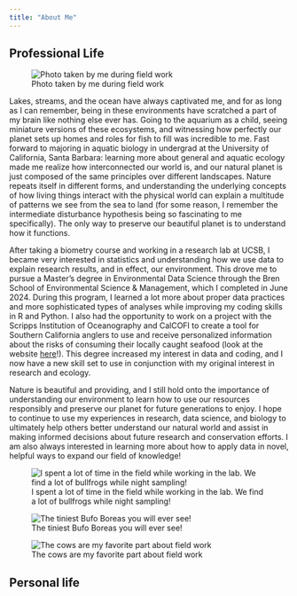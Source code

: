 ```yaml
---
title: "About Me"
---
```


::: {.panel-tabset}

## Professional Life

![Photo taken by me during field work](photos/banner.jpg)

Lakes, streams, and the ocean have always captivated me, and for as long as I can remember, being in these environments have scratched a part of my brain like nothing else ever has. Going to the aquarium as a child, seeing miniature versions of these ecosystems, and witnessing how perfectly our planet sets up homes and roles for fish to fill was incredible to me. Fast forward to majoring in aquatic biology in undergrad at the University of California, Santa Barbara: learning more about general and aquatic ecology made me realize how interconnected our world is, and our natural planet is just composed of the same principles over different landscapes. Nature repeats itself in different forms, and understanding the underlying concepts of how living things interact with the physical world can explain a multitude of patterns we see from the sea to land (for some reason, I remember the intermediate disturbance hypothesis being so fascinating to me specifically). The only way to preserve our beautiful planet is to understand how it functions.

After taking a biometry course and working in a research lab at UCSB, I became very interested in statistics and understanding how we use data to explain research results, and in effect, our environment. This drove me to pursue a Master's degree in Environmental Data Science through the Bren School of Environmental Science & Management, which I completed in June 2024. During this program, I learned a lot more about proper data practices and more sophisticated types of analyses while improving my coding skills in R and Python. I also had the opportunity to work on a project with the Scripps Institution of Oceanography and CalCOFI to create a tool for Southern California anglers to use and receive personalized information about the risks of consuming their locally caught seafood (look at the website [here](https://shiny.calcofi.io/SaferSeafood/)!). This degree increased my interest in data and coding, and I now have a new skill set to use in conjunction with my original interest in research and ecology.

Nature is beautiful and providing, and I still hold onto the importance of understanding our environment to learn how to use our resources responsibly and preserve our planet for future generations to enjoy. I hope to continue to use my experiences in research, data science, and biology to ultimately help others better understand our natural world and assist in making informed decisions about future research and conservation efforts. I am also always interested in learning more about how to apply data in novel, helpful ways to expand our field of knowledge!

::: {layout="[[1,1], [1]]"}
![I spent a lot of time in the field while working in the lab. We find a lot of bullfrogs while night sampling!](photos/bullfrog.jpg)

![The tiniest Bufo Boreas you will ever see!](photos/toad.jpg)

![The cows are my favorite part about field work](photos/cow.jpg)
:::

## Personal life



:::
